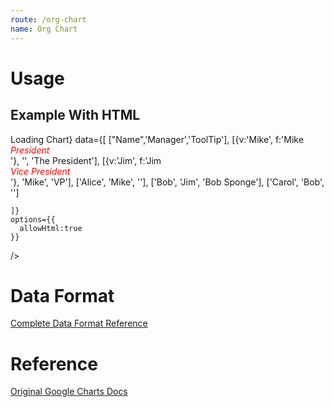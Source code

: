 ```yaml
---
route: /org-chart
name: Org Chart
---
```




# Usage

## Example With HTML

<Playground>
  <Chart 
    width={'100%'}
    height={350}
    chartType="OrgChart"
    loader={<div>Loading Chart</div>}
    data={[
        ["Name",'Manager','ToolTip'],
        [{v:'Mike', f:'Mike<div style="color:red; font-style:italic">President</div>'},
           '', 'The President'],
          [{v:'Jim', f:'Jim<div style="color:red; font-style:italic">Vice President</div>'},
           'Mike', 'VP'],
          ['Alice', 'Mike', ''],
          ['Bob', 'Jim', 'Bob Sponge'],
          ['Carol', 'Bob', '']

    ]}
    options={{
      allowHtml:true
    }}
  />
</Playground>


# Data Format

[Complete Data Format Reference](https://developers.google.com/chart/interactive/docs/gallery/candlestickchart#data-format)

# Reference 

[Original Google Charts Docs](https://developers.google.com/chart/interactive/docs/gallery/candlestickchart)
